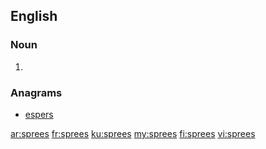 ==English==

===Noun===
{{head|en|plural}}

# {{plural of|spree|lang=en}}

===Anagrams===
* [[espers#English|espers]]

[[ar:sprees]]
[[fr:sprees]]
[[ku:sprees]]
[[my:sprees]]
[[fi:sprees]]
[[vi:sprees]]